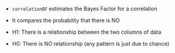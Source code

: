 
- `correlationBF` estimates the Bayes Factor for a correlation
- It compares the probability that there is NO 

- H1: There is a relationship between the two columns of data
- H0: There is NO relationship (any pattern is just due to chance)

